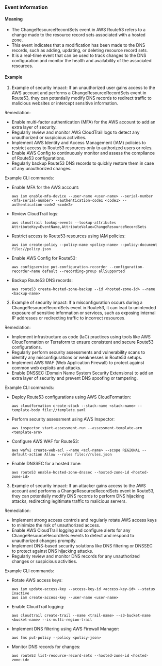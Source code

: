 
### Event Information

#### Meaning

- The ChangeResourceRecordSets event in AWS Route53 refers to a change made to the resource record sets associated with a hosted zone.
- This event indicates that a modification has been made to the DNS records, such as adding, updating, or deleting resource record sets.
- It is a real-time event that can be used to track changes to the DNS configuration and monitor the health and availability of the associated resources.

#### Example

1. Example of security impact: If an unauthorized user gains access to the AWS account and performs a ChangeResourceRecordSets event in Route53, they can potentially modify DNS records to redirect traffic to malicious websites or intercept sensitive information.

Remediation:
- Enable multi-factor authentication (MFA) for the AWS account to add an extra layer of security.
- Regularly review and monitor AWS CloudTrail logs to detect any unauthorized or suspicious activities.
- Implement AWS Identity and Access Management (IAM) policies to restrict access to Route53 resources only to authorized users or roles.
- Enable AWS Config to continuously monitor and assess the compliance of Route53 configurations.
- Regularly backup Route53 DNS records to quickly restore them in case of any unauthorized changes.

Example CLI commands:
- Enable MFA for the AWS account:
  ```
  aws iam enable-mfa-device --user-name <user-name> --serial-number <mfa-serial-number> --authentication-code1 <code1> --authentication-code2 <code2>
  ```

- Review CloudTrail logs:
  ```
  aws cloudtrail lookup-events --lookup-attributes AttributeKey=EventName,AttributeValue=ChangeResourceRecordSets
  ```

- Restrict access to Route53 resources using IAM policies:
  ```
  aws iam create-policy --policy-name <policy-name> --policy-document file://policy.json
  ```

- Enable AWS Config for Route53:
  ```
  aws configservice put-configuration-recorder --configuration-recorder-name default --recording-group allSupported
  ```

- Backup Route53 DNS records:
  ```
  aws route53 create-hosted-zone-backup --id <hosted-zone-id> --name <backup-name>
  ```


2. Example of security impact: If a misconfiguration occurs during a ChangeResourceRecordSets event in Route53, it can lead to unintended exposure of sensitive information or services, such as exposing internal IP addresses or redirecting traffic to incorrect resources.

Remediation:
- Implement infrastructure as code (IaC) practices using tools like AWS CloudFormation or Terraform to ensure consistent and secure Route53 configurations.
- Regularly perform security assessments and vulnerability scans to identify any misconfigurations or weaknesses in Route53 setups.
- Implement AWS WAF (Web Application Firewall) to protect against common web exploits and attacks.
- Enable DNSSEC (Domain Name System Security Extensions) to add an extra layer of security and prevent DNS spoofing or tampering.

Example CLI commands:
- Deploy Route53 configurations using AWS CloudFormation:
  ```
  aws cloudformation create-stack --stack-name <stack-name> --template-body file://template.yaml
  ```

- Perform security assessment using AWS Inspector:
  ```
  aws inspector start-assessment-run --assessment-template-arn <template-arn>
  ```

- Configure AWS WAF for Route53:
  ```
  aws wafv2 create-web-acl --name <acl-name> --scope REGIONAL --default-action Allow --rules file://rules.json
  ```

- Enable DNSSEC for a hosted zone:
  ```
  aws route53 enable-hosted-zone-dnssec --hosted-zone-id <hosted-zone-id>
  ```


3. Example of security impact: If an attacker gains access to the AWS account and performs a ChangeResourceRecordSets event in Route53, they can potentially modify DNS records to perform DNS hijacking attacks, redirecting legitimate traffic to malicious servers.

Remediation:
- Implement strong access controls and regularly rotate AWS access keys to minimize the risk of unauthorized access.
- Enable AWS CloudTrail logging and configure alerts for any ChangeResourceRecordSets events to detect and respond to unauthorized changes promptly.
- Implement DNS-based security solutions like DNS filtering or DNSSEC to protect against DNS hijacking attacks.
- Regularly review and monitor DNS records for any unauthorized changes or suspicious activities.

Example CLI commands:
- Rotate AWS access keys:
  ```
  aws iam update-access-key --access-key-id <access-key-id> --status Inactive
  aws iam create-access-key --user-name <user-name>
  ```

- Enable CloudTrail logging:
  ```
  aws cloudtrail create-trail --name <trail-name> --s3-bucket-name <bucket-name> --is-multi-region-trail
  ```

- Implement DNS filtering using AWS Firewall Manager:
  ```
  aws fms put-policy --policy <policy-json>
  ```

- Monitor DNS records for changes:
  ```
  aws route53 list-resource-record-sets --hosted-zone-id <hosted-zone-id>
  ```


